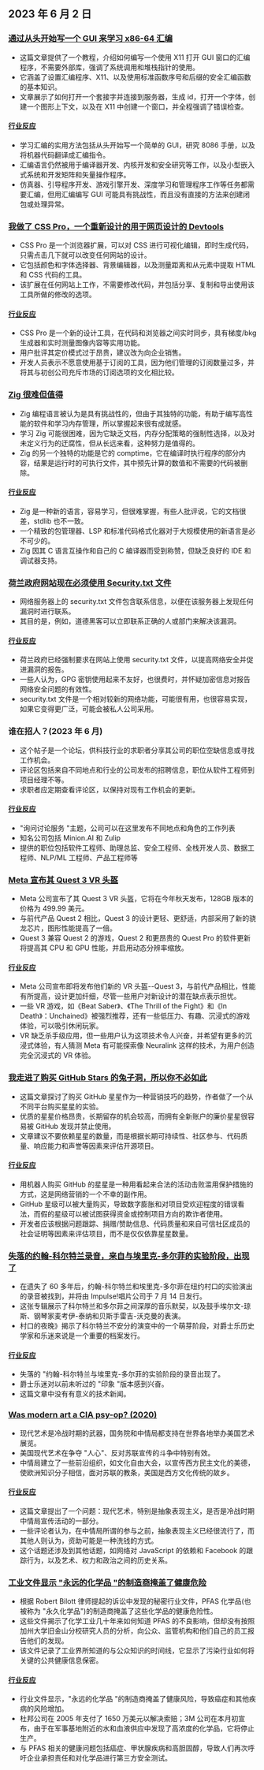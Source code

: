 

<CallToAction />

<Steps>

## 2023 年 6 月 2 日

### [通过从头开始写一个 GUI 来学习 x86-64 汇编](https://gaultier.github.io/blog/x11_x64.html)

- 这篇文章提供了一个教程，介绍如何编写一个使用 X11 打开 GUI 窗口的汇编程序，不需要外部库，强调了系统调用和堆栈指针的使用。
- 它涵盖了设置汇编程序、X11、以及使用标准函数序号和后缀的安全汇编函数的基本知识。
- 文章展示了如何打开一个套接字并连接到服务器，生成 id，打开一个字体，创建一个图形上下文，以及在 X11 中创建一个窗口，并全程强调了错误检查。

#### [行业反应](http://news.ycombinator.com/item?id=36153237)

- 学习汇编的实用方法包括从头开始写一个简单的 GUI，研究 8086 手册，以及将机器代码翻译成汇编指令。
- 汇编语言仍然被用于编译器开发、内核开发和安全研究等工作，以及小型嵌入式系统和开发矩阵和矢量操作程序。
- 仿真器、引导程序开发、游戏引擎开发、深度学习和管理程序工作等任务都需要汇编，但用汇编编写 GUI 可能具有挑战性，而且没有直接的方法来创建闭包或处理异常。

### [我做了 CSS Pro，一个重新设计的用于网页设计的 Devtools](https://csspro.com)

- CSS Pro 是一个浏览器扩展，可以对 CSS 进行可视化编辑，即时生成代码，只需点击几下就可以改变任何网站的设计。
- 它包括颜色和字体选择器、背景编辑器，以及测量距离和从元素中提取 HTML 和 CSS 代码的工具。
- 该扩展在任何网站上工作，不需要修改代码，并包括分享、复制和导出使用该工具所做的修改的选项。

#### [行业反应](http://news.ycombinator.com/item?id=36148807)

- CSS Pro 是一个新的设计工具，在代码和浏览器之间实时同步，具有梯度/bkg 生成器和实时测量图像内容等实用功能。
- 用户批评其定价模式过于昂贵，建议改为向企业销售。
- 开发人员表示不愿意使用基于订阅的工具，因为他们管理的订阅数量过多，并将其与初创公司充斥市场的订阅选项的文化相比较。

### [Zig 很难但值得](http://ratfactor.com/zig/hard)

- Zig 编程语言被认为是具有挑战性的，但由于其独特的功能，有助于编写高性能的软件和学习内存管理，所以掌握起来很有成就感。
- 学习 Zig 可能很困难，因为它缺乏文档，内存分配策略的强制性选择，以及对未定义行为的迂腐性，但从长远来看，这种努力是值得的。
- Zig 的另一个独特的功能是它的 comptime，它在编译时执行程序的部分内容，结果是运行时的可执行文件，其中预先计算的数值和不需要的代码被删除。

#### [行业反应](http://news.ycombinator.com/item?id=36149462)

- Zig 是一种新的语言，容易学习，但很难掌握，有些人批评说，它的文档很差，stdlib 也不一致。
- 一个精致的包管理器、LSP 和标准代码格式化器对于大规模使用的新语言是必不可少的。
- Zig 因其 C 语言互操作和自己的 C 编译器而受到称赞，但缺乏良好的 IDE 和调试器支持。

### [荷兰政府网站现在必须使用 Security.txt 文件](https://netherlands.postsen.com/trends/198695/Securitytxt-now-mandatory-for-Dutch-government-websites.html)

- 网络服务器上的 security.txt 文件包含联系信息，以便在该服务器上发现任何漏洞时进行联系。
- 其目的是，例如，道德黑客可以立即联系正确的人或部门来解决该漏洞。

#### [行业反应](http://news.ycombinator.com/item?id=36149004)

- 荷兰政府已经强制要求在网站上使用 security.txt 文件，以提高网络安全并促进漏洞的报告。
- 一些人认为，GPG 密钥使用起来不友好，也很费时，并怀疑加密信息对报告网络安全问题的有效性。
- security.txt 文件是一个相对较新的网络功能，可能很有用，也很容易实现，如果它变得更广泛，可能会被私人公司采用。

### 谁在招人？(2023 年 6 月)

- 这个帖子是一个论坛，供科技行业的求职者分享其公司的职位空缺信息或寻找工作机会。
- 评论区包括来自不同地点和行业的公司发布的招聘信息，职位从软件工程师到项目经理不等。
- 求职者应定期查看评论区，以保持对现有工作机会的更新。

#### [行业反应](http://news.ycombinator.com/item?id=36152014)

- "询问讨论服务 "主题，公司可以在这里发布不同地点和角色的工作列表
- 知名公司包括 Minion.AI 和 Zulip
- 提供的职位包括软件工程师、助理总监、安全工程师、全栈开发人员、数据工程师、NLP/ML 工程师、产品工程师等

### [Meta 宣布其 Quest 3 VR 头盔](https://www.theverge.com/2023/6/1/23744576/meta-quest-3-vr-headset-price-details)

- Meta 公司宣布了其 Quest 3 VR 头盔，它将在今年秋天发布，128GB 版本的价格为 499.99 美元。
- 与前代产品 Quest 2 相比，Quest 3 的设计更轻、更舒适，内部采用了新的骁龙芯片，图形性能提高了一倍。
- Quest 3 兼容 Quest 2 的游戏，Quest 2 和更昂贵的 Quest Pro 的软件更新将提高其 CPU 和 GPU 性能，并启用动态分辨率缩放。

#### [行业反应](http://news.ycombinator.com/item?id=36151375)

- Meta 公司宣布即将发布他们新的 VR 头盔--Quest 3，与前代产品相比，性能有所提高，设计更加纤细，尽管一些用户对新设计的潜在缺点表示担忧。
- 一些 VR 游戏，如《Beat Saber》、《The Thrill of the Fight》和《In Death》：Unchained》被强烈推荐，还有一些低压力、有趣、沉浸式的游戏体验，可以吸引休闲玩家。
- VR 缺乏杀手级应用，但一些用户认为这项技术令人兴奋，并希望有更多的沉浸式体验，有人猜测 Meta 有可能探索像 Neuralink 这样的技术，为用户创造完全沉浸式的 VR 体验。

### [我走进了购买 GitHub Stars 的兔子洞，所以你不必如此](https://the-guild.dev/blog/judging-open-source-by-github-stars)

- 这篇文章探讨了购买 GitHub 星星作为一种营销技巧的趋势，作者做了一个从不同平台购买星星的实验。
- 优质的星星价格昂贵，长期留存的机会较高，而拥有全新账户的廉价星星很容易被 GitHub 发现并禁止使用。
- 文章建议不要依赖星星的数量，而是根据长期可持续性、社区参与、代码质量、响应能力和声誉等因素来评估开源项目。

#### [行业反应](http://news.ycombinator.com/item?id=36151140)

- 用机器人购买 GitHub 的星星是一种用看起来合法的活动击败滥用保护措施的方式，这是网络营销的一个不幸的副作用。
- GitHub 星级可以被大量购买，导致数字膨胀和对项目受欢迎程度的错误看法，而假的星级可以被试图获得资金或控制项目方向的欺诈者使用。
- 开发者应该根据问题跟踪、捐赠/赞助信息、代码质量和来自可信社区成员的社会证明等因素来评估项目，而不是仅仅依靠星星数量。

### [失落的约翰-科尔特兰录音，来自与埃里克-多尔菲的实验阶段，出现了](https://www.npr.org/2023/05/31/1179098682/john-coltrane-eric-dolphy-village-gate-1961-lost-album)

- 在遗失了 60 多年后，约翰-科尔特兰和埃里克-多尔菲在纽约村口的实验演出的录音被找到，并将由 Impulse!唱片公司于 7 月 14 日发行。
- 这张专辑展示了科尔特兰和多尔菲之间深厚的音乐默契，以及鼓手埃尔文-琼斯、钢琴家麦考伊-泰纳和贝斯手雷吉-沃克曼的表演。
- 村口的夜晚》揭示了科尔特兰不安分的演变中的一个萌芽阶段，对爵士乐历史学家和乐迷来说是一个重要的档案发行。

#### [行业反应](http://news.ycombinator.com/item?id=36146905)

- 失落的 "约翰-科尔特兰与埃里克-多尔菲的实验阶段的录音出现了。
- 爵士乐迷对以前未听过的 "印象 "版本感到兴奋。
- 这篇文章中没有有意义的技术新闻。

### [Was modern art a CIA psy-op? (2020)](https://daily.jstor.org/was-modern-art-really-a-cia-psy-op/)

- 现代艺术是冷战时期的武器，国务院和中情局都支持在世界各地举办美国艺术展览。
- 美国现代艺术在争夺 "人心"、反对苏联宣传的斗争中特别有效。
- 中情局建立了一些前沿组织，如文化自由大会，以宣传西方民主文化的美德，使欧洲知识分子相信，面对苏联的教条，美国是西方文化传统的故乡。

#### [行业反应](http://news.ycombinator.com/item?id=36155204)

- 这篇文章提出了一个问题：现代艺术，特别是抽象表现主义，是否是冷战时期中情局宣传活动的一部分。
- 一些评论者认为，在中情局所谓的参与之前，抽象表现主义已经很流行了，而其他人则认为，资助可能是一种洗钱的方式。
- 这个话题还涉及到其他话题，如网络对 JavaScript 的依赖和 Facebook 的跟踪行为，以及艺术、权力和政治之间的历史关系。

### [工业文件显示 "永远的化学品 "的制造商掩盖了健康危险](https://phys.org/news/2023-05-secret-industry-documents-reveal-makers.html)

- 根据 Robert Bilott 律师提起的诉讼中发现的秘密行业文件，PFAS 化学品(也被称为 "永久化学品")的制造商掩盖了这些化学品的健康危险性。
- 这些文件揭示了化学工业几十年来如何知道 PFAS 的不良影响，但却没有按照加州大学旧金山分校研究人员的分析，向公众、监管机构和他们自己的员工报告他们的发现。
- 该文件记录了工业界所知道的与公众知识的时间线，它显示了污染行业如何将关键的公共健康信息保密。

#### [行业反应](http://news.ycombinator.com/item?id=36149789)

- 行业文件显示，"永远的化学品 "的制造商掩盖了健康风险，导致癌症和其他疾病的风险增加。
- 杜邦公司在 2005 年支付了 1650 万美元以解决索赔；3M 公司在本月初宣布，由于在军事基地附近的水和血液供应中发现了高浓度的化学品，它将停止生产。
- 与 PFAS 相关的健康问题包括癌症、甲状腺疾病和高胆固醇，导致人们再次呼吁企业承担责任和对化学品进行第三方安全测试。

</Steps>
